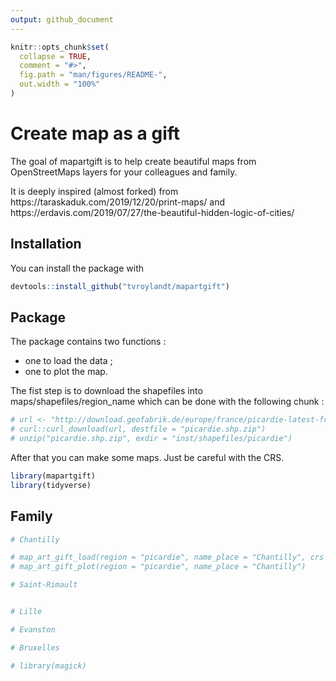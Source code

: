 ```yaml
---
output: github_document
---
```


<!-- README.md is generated from README.Rmd. Please edit that file -->

```r
knitr::opts_chunk$set(
  collapse = TRUE,
  comment = "#>",
  fig.path = "man/figures/README-",
  out.width = "100%"
)
```

# Create map as a gift

The goal of mapartgift is to help create beautiful maps from OpenStreetMaps layers for your colleagues and family.

It is deeply inspired (almost forked) from https://taraskaduk.com/2019/12/20/print-maps/ and https://erdavis.com/2019/07/27/the-beautiful-hidden-logic-of-cities/ 

## Installation

You can install the package with 

``` r
devtools::install_github("tvroylandt/mapartgift")
```
## Package

The package contains two functions :

+ one to load the data ;
+ one to plot the map.

The fist step is to download the shapefiles into maps/shapefiles/region_name which can be done with the following chunk :

```r
# url <- "http://download.geofabrik.de/europe/france/picardie-latest-free.shp.zip"
# curl::curl_download(url, destfile = "picardie.shp.zip")
# unzip("picardie.shp.zip", exdir = "inst/shapefiles/picardie")
```

After that you can make some maps. Just be careful with the CRS.

```r
library(mapartgift)
library(tidyverse)
```

## Family

```r
# Chantilly

# map_art_gift_load(region = "picardie", name_place = "Chantilly", crs = 2154)
# map_art_gift_plot(region = "picardie", name_place = "Chantilly")

# Saint-Rimault


# Lille

# Evanston

# Bruxelles
```


```r
# library(magick)

```




















